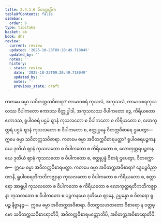 ```yaml
---
title: 2.4.1.6 ဝိတက္ကတ္တိက
tableOfContents: false
sidebar:
  order: 6
type: tipitaka
basket: ab
book: dhs
review:
  current: review
  updated: '2025-10-23T09:20:49.718049'
  updated_by: ''
  notes: ''
  history:
  - state: review
    date: '2025-10-23T09:20:49.718049'
    updated_by: ''
    notes: ''
    previous_state: draft
---
```



<ReviewStatus review={frontmatter.review} showDetails={true} />

<HypothesisAnnotation frontmatter={frontmatter} />

<DynamicBreadcrumb />

<Division number="1399" book="dhs" e="ch" v="29" p="267">

<Paragraph number="2105" book="dhs">
ကတမေ ဓမ္မာ သဝိတက္ကသဝိစာရာ? ကာမာဝစရံ ကုသလံ, အကုသလံ, ကာမာဝစရကုသလဿ ဝိပါကတော ဧကာဒသ စိတ္တုပ္ပါဒါ, အကုသလဿ ဝိပါကတော ဒွေ, ကိရိယတော ဧကာဒသ, ရူပါဝစရံ ပဌမံ ဈာနံ ကုသလတော စ ဝိပါကတော စ ကိရိယတော စ, လောကုတ္တရံ ပဌမံ ဈာနံ ကုသလတော စ ဝိပါကတော စ, ဧတ္ထုပ္ပန္နေ ဝိတက္ကဝိစာရေ ဌပေတွာ—  ဣမေ ဓမ္မာ သဝိတက္ကသဝိစာရာ.
</Paragraph>

</Division>
<Division number="1400" book="dhs" e="ch" v="29" p="268">

<Paragraph number="2106" book="dhs">
ကတမေ ဓမ္မာ အဝိတက္ကဝိစာရမတ္တာ? ရူပါဝစရပဉ္စကနယေ ဒုတိယံ ဈာနံ ကုသလတော စ ဝိပါကတော စ ကိရိယတော စ, လောကုတ္တရပဉ္စကနယေ ဒုတိယံ ဈာနံ ကုသလတော စ ဝိပါကတော စ, ဧတ္ထုပ္ပန္နံ ဝိစာရံ ဌပေတွာ, ဝိတက္ကော စ—  ဣမေ ဓမ္မာ အဝိတက္ကဝိစာရမတ္တာ.
</Paragraph>

</Division>
<Division number="1401" book="dhs" e="ch" v="29" p="268">

<Paragraph number="2107" book="dhs">
ကတမေ ဓမ္မာ အဝိတက္ကအဝိစာရာ? ဒွေပဉ္စဝိညာဏာနိ, ရူပါဝစရတိကတိကဇ္ဈာနာ ကုသလတော စ ဝိပါကတော စ ကိရိယတော စ, စတ္တာရော အာရုပ္ပါ ကုသလတော စ ဝိပါကတော စ ကိရိယတော စ လောကုတ္တရတိကတိကဇ္ဈာနာ ကုသလတော စ ဝိပါကတော စ ပဉ္စကနယေ ဒုတိယေ ဈာနေ, ဥပ္ပန္နော စ ဝိစာရော ရူပဉ္စ နိဗ္ဗာနဉ္စ—  ဣမေ ဓမ္မာ အဝိတက္ကအဝိစာရာ. ဝိတက္ကသဟဇာတော ဝိစာရော န ဝတ္တဗ္ဗော သဝိတက္ကသဝိစာရောတိပိ, အဝိတက္ကဝိစာရမတ္တောတိပိ, အဝိတက္ကအဝိစာရောတိပိ.
</Paragraph>
</Division>